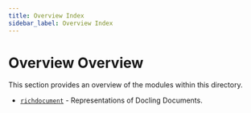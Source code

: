 ```yaml
---
title: Overview Index
sidebar_label: Overview Index
---
```


# Overview Overview

This section provides an overview of the modules within this directory.

* [`richdocument`](/api-reference/stdlib/docs/richdocument) - Representations of Docling Documents.
